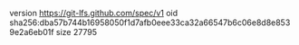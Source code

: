 version https://git-lfs.github.com/spec/v1
oid sha256:dba57b744b16958050f1d7afb0eee33ca32a66547b6c06e8d8e8539e2a6eb01f
size 27795
